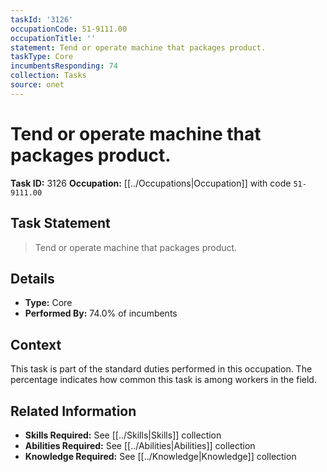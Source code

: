 ```yaml
---
taskId: '3126'
occupationCode: 51-9111.00
occupationTitle: ''
statement: Tend or operate machine that packages product.
taskType: Core
incumbentsResponding: 74
collection: Tasks
source: onet
---
```

# Tend or operate machine that packages product.

**Task ID:** 3126
**Occupation:** [[../Occupations|Occupation]] with code `51-9111.00`

## Task Statement

> Tend or operate machine that packages product.

## Details

- **Type:** Core
- **Performed By:** 74.0% of incumbents

## Context

This task is part of the standard duties performed in this occupation. The percentage indicates how common this task is among workers in the field.

## Related Information

- **Skills Required:** See [[../Skills|Skills]] collection
- **Abilities Required:** See [[../Abilities|Abilities]] collection
- **Knowledge Required:** See [[../Knowledge|Knowledge]] collection
